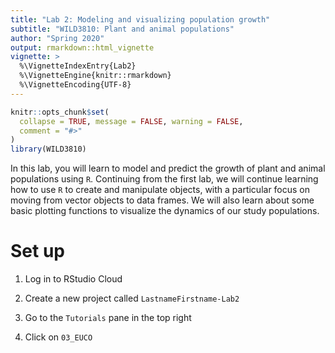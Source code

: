 ```yaml
---
title: "Lab 2: Modeling and visualizing population growth"
subtitle: "WILD3810: Plant and animal populations"
author: "Spring 2020"
output: rmarkdown::html_vignette
vignette: >
  %\VignetteIndexEntry{Lab2}
  %\VignetteEngine{knitr::rmarkdown}
  %\VignetteEncoding{UTF-8}
---
```


```r
knitr::opts_chunk$set(
  collapse = TRUE, message = FALSE, warning = FALSE,
  comment = "#>"
)
library(WILD3810)
```


In this lab, you will learn to model and predict the growth of plant and animal populations using `R`. Continuing from the first lab, we will continue learning how to use `R` to create and manipulate objects, with a particular focus on moving from vector objects to data frames. We will also learn about some basic plotting functions to visualize the dynamics of our study populations. 

# Set up

1) Log in to RStudio Cloud

2) Create a new project called `LastnameFirstname-Lab2`

3) Go to the `Tutorials` pane in the top right

4) Click on `03_EUCO`
